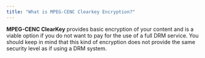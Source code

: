 ```yaml
---
title: "What is MPEG-CENC Clearkey Encryption?"
---
```


**MPEG-CENC ClearKey** provides basic encryption of your content and is a viable option if you do not want to pay for the use of a full DRM service. You should keep in mind that this kind of encryption does not provide the same security level as if using a DRM system.
